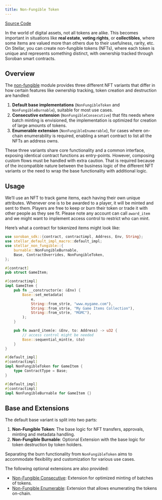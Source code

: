 ```yaml
---
title: Non-Fungible Token
---
```


[Source Code](https://github.com/OpenZeppelin/stellar-contracts/tree/main/packages/tokens/non-fungible)

In the world of digital assets, not all tokens are alike. This becomes important in situations
like **real estate**, **voting rights**, or **collectibles**, where some items are valued more than
others due to their usefulness, rarity, etc.
On Stellar, you can create non-fungible tokens (NFTs), where each token is unique and
represents something distinct, with ownership tracked through Soroban smart contracts.

## Overview

The [non-fungible](https://github.com/OpenZeppelin/stellar-contracts/tree/main/packages/tokens/non-fungible) module
provides three different NFT variants that differ in how certain features like ownership tracking,
token creation and destruction are handled:

1. **Default base implementations** (`NonFungibleToken` and `NonFungibleBurnable`), suitable for most use cases.
2. **Consecutive extension** (`NonFungibleConsecutive`) that fits needs where batch minting is envisioned,
the implementation is optimized for creation of large amounts of tokens.
3. **Enumerable extension** (`NonFungibleEnumerable`), for cases where on-chain enumerability is required,
enabling a smart contract to list all the NFTs an address owns.

These three variants share core functionality and a common interface, exposing identical contract functions as
entry-points. However, composing custom flows must be handled with extra caution. That is required because of the
incompatible nature between the business logic of the different NFT variants or the need to wrap the base
functionality with additional logic.

## Usage

We’ll use an NFT to track game items, each having their own unique attributes. Whenever one is to be
awarded to a player, it will be minted and sent to them. Players are free to keep or burn their token or
trade it with other people as they see fit. Please note any account can call `award_item` and we might
want to implement access control to restrict who can mint.

Here’s what a contract for tokenized items might look like:

```rust
use soroban_sdk::{contract, contractimpl, Address, Env, String};
use stellar_default_impl_macro::default_impl;
use stellar_non_fungible::{
    burnable::NonFungibleBurnable,
    Base, ContractOverrides, NonFungibleToken,
};

#[contract]
pub struct GameItem;

#[contractimpl]
impl GameItem {
    pub fn __constructor(e: &Env) {
        Base::set_metadata(
            e,
            String::from_str(e, "www.mygame.com"),
            String::from_str(e, "My Game Items Collection"),
            String::from_str(e, "MGMC"),
        );
    }

    pub fn award_item(e: &Env, to: Address) -> u32 {
        // access control might be needed
        Base::sequential_mint(e, &to)
    }
}

#[default_impl]
#[contractimpl]
impl NonFungibleToken for GameItem {
    type ContractType = Base;
}

#[default_impl]
#[contractimpl]
impl NonFungibleBurnable for GameItem {}
```

## Base and Extensions

The default base variant is split into two parts:

1. **Non-Fungible Token**: The base logic for NFT transfers, approvals, minting and metadata handling.
2. **Non-Fungible Burnable**: Optional Extension with the base logic for token destruction by token holders.

Separating the burn functionality from `NonFungibleToken` aims to accommodate flexibility and
customization for various use cases.

The following optional extensions are also provided:

* [Non-Fungible Consecutive](tokens/nft-consecutive.mdx): Extension for optimized minting of batches of tokens.
* [Non-Fungible Enumerable](tokens/nft-enumerable.mdx): Extension that allows enumerating the tokens on-chain.
